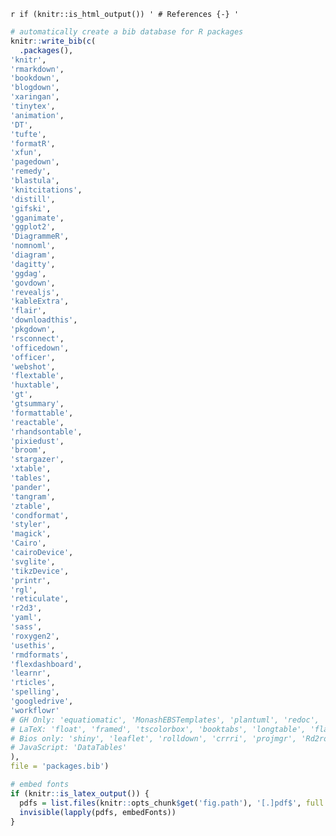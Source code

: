 \backmatter

`r if (knitr::is_html_output()) '
# References {-}
'`

```r
# automatically create a bib database for R packages
knitr::write_bib(c(
  .packages(), 
'knitr', 
'rmarkdown', 
'bookdown', 
'blogdown', 
'xaringan', 
'tinytex', 
'animation', 
'DT', 
'tufte', 
'formatR', 
'xfun', 
'pagedown', 
'remedy', 
'blastula', 
'knitcitations', 
'distill', 
'gifski', 
'gganimate', 
'ggplot2', 
'DiagrammeR', 
'nomnoml', 
'diagram', 
'dagitty', 
'ggdag', 
'govdown', 
'revealjs', 
'kableExtra', 
'flair', 
'downloadthis',
'pkgdown',
'rsconnect',
'officedown',
'officer',
'webshot',
'flextable',
'huxtable', 
'gt',
'gtsummary',
'formattable',
'reactable',
'rhandsontable',
'pixiedust',
'broom',
'stargazer', 
'xtable',
'tables',
'pander',
'tangram',
'ztable',
'condformat',
'styler',
'magick',
'Cairo',
'cairoDevice',
'svglite',
'tikzDevice', 
'printr',
'rgl',
'reticulate',
'r2d3',
'yaml',
'sass',
'roxygen2',
'usethis',
'rmdformats',
'flexdashboard',
'learnr',
'rticles',
'spelling',
'googledrive',
'workflowr'
# GH Only: 'equatiomatic', 'MonashEBSTemplates', 'plantuml', 'redoc', 'Statamarkdown', 'rmdrive'
# LaTeX: 'float', 'framed', 'tscolorbox', 'booktabs', 'longtable', 'flafter', 'subfig', 'fancyhdr', 'xcolor', 'listings', 'titling', 'animate'
# Bios only: 'shiny', 'leaflet', 'rolldown', 'crrri', 'projmgr', 'Rd2roxyen', 'servr', 'highr', 'mime', 'testit', 'fun', 'tufte'
# JavaScript: 'DataTables'
), 
file = 'packages.bib')

# embed fonts
if (knitr::is_latex_output()) {
  pdfs = list.files(knitr::opts_chunk$get('fig.path'), '[.]pdf$', full.names = TRUE)
  invisible(lapply(pdfs, embedFonts))
}
```


